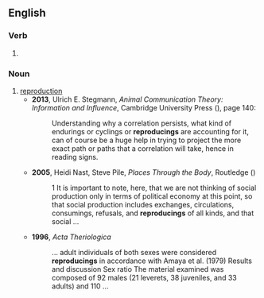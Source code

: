 ==English==

===Verb===
{{head|en|verb form}}

# {{present participle of|en|reproduce|nocat=1}}

===Noun===
{{en-noun|-|s}}

# [[reproduction]]
#* '''2013''', Ulrich E. Stegmann, ''Animal Communication Theory: Information and Influence'', Cambridge University Press ({{ISBN|9781107354890}}), page 140:
#*: Understanding why a correlation persists, what kind of endurings or cyclings or  '''reproducings''' are accounting for it, can of course be a huge help in trying to  project the more exact path or paths that a correlation will take, hence in reading  signs.
#* '''2005''', Heidi Nast, Steve Pile, ''Places Through the Body'', Routledge ({{ISBN|9781134682041}})
#*: 1 It is important to note, here, that we are not thinking of social production only in  terms of political economy at this point, so that social production includes exchanges, circulations, consumings, refusals, and '''reproducings''' of all kinds, and that social&nbsp;...
#* '''1996''', ''Acta Theriologica''
#*: ... adult individuals of both sexes were considered '''reproducings''' in accordance  with Amaya et al. (1979) Results and discussion Sex ratio The material examined  was composed of 92 males (21 leverets, 38 juveniles, and 33 adults) and 110&nbsp;...